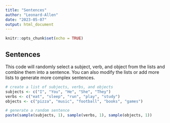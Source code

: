 ---
title: "Sentences"
author: "Leonard-Allen"
date: "2023-05-07"
output: html_document
---

```{r setup, include=FALSE}
knitr::opts_chunk$set(echo = TRUE)
```

## Sentences

This code will randomly select a subject, verb, and object from the lists and combine them into a sentence. You can also modify the lists or add more lists to generate more complex sentences.

```{r}
# create a list of subjects, verbs, and objects
subjects <- c("I", "You", "He", "She", "They")
verbs <- c("eat", "sleep", "run", "play", "study")
objects <- c("pizza", "music", "football", "books", "games")

# generate a random sentence
paste(sample(subjects, 1), sample(verbs, 1), sample(objects, 1))


```


